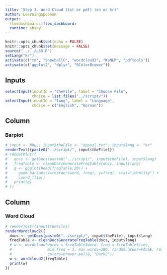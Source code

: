 ```yaml
---
title: "Step 3. Word Cloud (txt or pdf) (en or kr)"
author: LearningSpoonsR
output: 
  flexdashboard::flex_dashboard:
  runtime: shiny
---
```


```r
knitr::opts_chunk$set(echo = FALSE)
knitr::opts_chunk$set(message = FALSE)
source("../../LSR.R")
setLang("kr")
activate(c("tm", "SnowballC", "wordcloud2", "KoNLP", "pdftools"))
activate(c("ggplot2", "dplyr", "RColorBrewer"))
```

Inputs {.sidebar}
-------------------------------------

```r
selectInput(inputId = "theFile", label = "Choose File", 
            choice = list.files("../script/"))
selectInput(inputId = "lang", label = "Language",
            choice = c("English", "Korean"))
```
 
Column {data-width=500}
-------------------------------------
    
### Barplot  
 
```r
# input <- NULL; input$theFile <- "appeal.txt"; input$lang <- "kr"  
renderText({paste0("../script/", input$theFile)})  
# renderPlot({
#   docs <- getDocs(paste0("../script/", input$theFile), input$lang)
#   freqTable <- cleanDocsGenerateFreqTable(docs, input$lang)
#   g <- ggplot(head(freqTable,20)) +
#     geom_bar(aes(x=reorder(word, freq), y=freq), stat="identity") +
#     coord_flip()
#   print(g)
# })  
```   
  
Column {data-width=500}  
-------------------------------------
  
### Word Cloud  

```r
# renderText({input$theFile})
renderWordcloud2({
  docs <- getDocs(paste0("../script/", input$theFile), input$lang)
  freqTable <- cleanDocsGenerateFreqTable(docs, input$lang)
  # w <- wordcloud(words = freqTable$word, freq = freqTable$freq,
  #                min.freq = 1, max.words=200, random.order=FALSE, rot.per=0.35,
  #                colors=brewer.pal(8, "Dark2"))
  w <- wordcloud2(freqTable)
  print(w)
})
```

  
